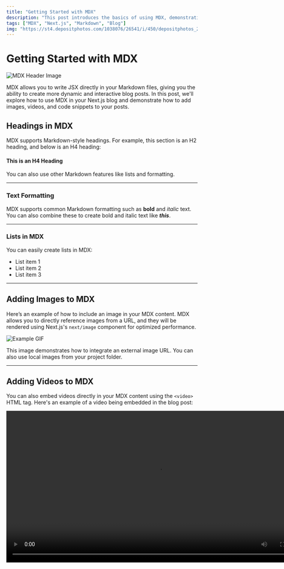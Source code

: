 ```yaml
---
title: "Getting Started with MDX"
description: "This post introduces the basics of using MDX, demonstrating how to add content like text, images, videos, and code snippets to your blog."
tags: ["MDX", "Next.js", "Markdown", "Blog"]
img: "https://st4.depositphotos.com/1038076/26541/i/450/depositphotos_265419430-stock-photo-lets-get-started.jpg"
---
```


# Getting Started with MDX

![MDX Header Image](https://st4.depositphotos.com/1038076/26541/i/450/depositphotos_265419430-stock-photo-lets-get-started.jpg)

MDX allows you to write JSX directly in your Markdown files, giving you the ability to create more dynamic and interactive blog posts. In this post, we'll explore how to use MDX in your Next.js blog and demonstrate how to add images, videos, and code snippets to your posts.

## Headings in MDX

MDX supports Markdown-style headings. For example, this section is an H2 heading, and below is an H4 heading:

#### This is an H4 Heading

You can also use other Markdown features like lists and formatting.

---

### Text Formatting

MDX supports common Markdown formatting such as **bold** and _italic_ text.  
You can also combine these to create bold and italic text like **_this_**.

---

### Lists in MDX

You can easily create lists in MDX:

- List item 1
- List item 2
- List item 3

---

## Adding Images to MDX

Here’s an example of how to include an image in your MDX content. MDX allows you to directly reference images from a URL, and they will be rendered using Next.js's `next/image` component for optimized performance.

![Example GIF](https://media.giphy.com/media/10bKPDUM5H7m7u/giphy.gif)

This image demonstrates how to integrate an external image URL. You can also use local images from your project folder.

---

## Adding Videos to MDX

You can also embed videos directly in your MDX content using the `<video>` HTML tag. Here's an example of a video being embedded in the blog post:

<video src="https://www.w3schools.com/html/mov_bbb.mp4" width="800" controls />

This video demonstrates the basics of HTML video embedding.

---

## Writing Code in MDX

MDX is great for developers who want to write code snippets in their blog posts. Here’s an example of how to include a JavaScript code block:

```javascript
const helloWorld = () => {
  console.log("Hello, World!");
};
```

## Thanks for reading! Be sure to explore more posts about web development, MDX, and Next.js.

### Key Features Demonstrated in this Post:

- **Headings**: Demonstrating how to structure content with different heading levels.
- **Text Formatting**: Using bold, italic, and combinations of text styles.
- **Lists**: Markdown-style lists with bullet points.
- **Images**: Adding an external image using `next/image`.
- **Videos**: Embedding a video using the `<video>` tag.
- **Code Snippets**: Embedding code using a code block in the post.

Feel free to adjust the content, title, and descriptions to better suit your blog's purpose! This post can be your first published article introducing MDX basics.
